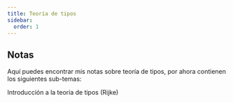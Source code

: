 ```yaml
---
title: Teoría de tipos
sidebar:
  order: 1
---
```


## Notas
Aquí puedes encontrar mis notas sobre teoría de tipos, por ahora contienen los siguientes sub-temas:

<LinkButton href="/tipos/rijke/" icon="right-arrow">Introducción a la teoría de tipos (Rijke)</LinkButton>
